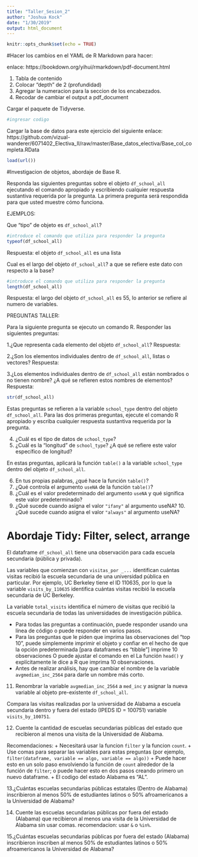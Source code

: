 ```yaml
---
title: "Taller_Sesion_2"
author: "Joshua Kock"
date: "1/30/2019"
output: html_document
---
```


```r
knitr::opts_chunk$set(echo = TRUE)
```

#Hacer los cambios en el YAML de R Markdown para hacer:

enlace: https://bookdown.org/yihui/rmarkdown/pdf-document.html

1. Tabla de contenido
2. Colocar "depth" de 2 (profundidad)
3. Agregar la numeracion para la seccion de los encabezados.
4. Recodar de cambiar el output a pdf_document


Cargar el paquete de Tidyverse.
```r
#ingresar codigo
```

Cargar la base de datos para este ejercicio del siguiente enlace:
https://github.com/vizual-wanderer/6071402_Electiva_II/raw/master/Base_datos_electiva/Base_col_completa.RData
```r
load(url())
```

#Investigacion de objetos, abordaje de Base R.

Responda las siguientes preguntas sobre el objeto `df_school_all` ejecutando el comando apropiado y escribiendo cualquier respuesta sustantiva requerida por la pregunta. La primera pregunta será respondida para que usted muestre cómo funciona.

EJEMPLOS:

Que "tipo" de objeto es `df_school_all`?
```r
#introduce el comando que utiliza para responder la pregunta
typeof(df_school_all)
```
Respuesta: el objeto `df_school_all` es una lista

Cual es el largo del objeto `df_school_all`? a que se refiere este dato con respecto a la base?
```r
#introduce el comando que utiliza para responder la pregunta
length(df_school_all)
```
Respuesta: el largo del objeto `df_school_all` es 55, lo anterior se refiere al numero de variables.

PREGUNTAS TALLER:

Para la siguiente pregunta se ejecuto un comando R. Responder las siguientes preguntas:

1.¿Que representa cada elemento del objeto `df_school_all`?
Respuesta:

2.¿Son los elementos individuales dentro de `df_school_all`, listas o vectores?
Respuesta:

3.¿Los elementos individuales dentro de `df_school_all` están nombrados o no tienen nombre? 
¿A qué se refieren estos nombres de elementos?
Respuesta:

```r
str(df_school_all)
```

Estas preguntas se refieren a la variable `school_type` dentro del objeto `df_school_all`. Para las dos primeras preguntas, ejecute el comando R apropiado y escriba cualquier respuesta sustantiva requerida por la pregunta.

4. ¿Cuál es el tipo de datos de `school_type`?
5. ¿Cuál es la "longitud" de `school_type`? ¿A qué se refiere este valor específico de longitud?

En estas preguntas, aplicará la función `table()` a la variable `school_type` dentro del objeto `df_school_all`. 

6. En tus propias palabras, ¿qué hace la función `table()`? 
7. ¿Qué controla el argumento `useNA` de la función `table()`?
8. ¿Cuál es el valor predeterminado del argumento `useNA` y qué significa este valor predeterminado?
9. ¿Qué sucede cuando asigna el valor `"ifany"` al argumento useNA?
10.¿Qué sucede cuando asigna el valor `"always"` al argumento useNA?

# Abordaje Tidy: Filter, select, arrange

El dataframe `df_school_all` tiene una observación para cada escuela secundaria (pública y privada).

Las variables que comienzan con `visitas_por _...` identifican cuántas visitas recibió la escuela secundaria de una universidad pública en particular. Por ejemplo, UC Berkeley tiene el ID 110635, por lo que la variable `visits_by_110635` identifica cuántas visitas recibió la escuela secundaria de UC Berkeley.

La variable `total_visits` identifica el número de visitas que recibió la escuela secundaria de todas las universidades de investigación pública.

+ Para todas las preguntas a continuación, puede responder usando una línea de código o puede responder en varios pasos.
+ Para las preguntas que le piden que imprima las observaciones del "top 10", puede simplemente imprimir el objeto y confiar en el hecho de que la opción predeterminada [para dataframes es "tibble"] imprime 10 observaciones O puede ajustar el comando en el La función `head()` y explícitamente le dice a R que imprima 10 observaciones.
+ Antes de realizar análisis, hay que cambiar el nombre de la variable `avgmedian_inc_2564` para darle un nombre más corto.

11. Renombrar la variable `avgmedian_inc_2564` a `med_inc` y asignar la nueva variable al objeto pre-existente `df_school_all`.

Compara las visitas realizadas por la universidad de Alabama a escuela secundaria dentro y fuera del estado (IPEDS ID = 100751) variable `visits_by_100751`. 

12. Cuente la cantidad de escuelas secundarias públicas del estado que recibieron al menos una visita de la Universidad de Alabama.

Recomendaciones: 
+ Necesitará usar la funcion `filter` y la funcion `count`.
+ Use comas para separar las variables para estas preguntas (por ejemplo, `filter(dataframe, variable == algo, variable == algo))`
+ Puede hacer esto en un solo paso envolviendo la función de `count` alrededor de la función de `filter`; o puede hacer esto en dos pasos creando primero un nuevo dataframe.
+ El codigo del estado Alabama es "AL".

13.¿Cuántas escuelas secundarias públicas estatales (Dentro de Alabama) inscribieron al menos 50% de estudiantes latinos o 50% afroamericanos a la Universidad de Alabama?

14. Cuente las escuelas secundarias públicas por fuera del estado (Alabama) que recibieron al menos una visita de la Universidad de Alabama sin usar comas.
recomendacion: usar `&` o `%in%`.

15.¿Cuántas escuelas secundarias públicas por fuera del estado (Alabama) inscribieron inscriben al menos 50% de estudiantes latinos o 50% afroamericanos la Universidad de Alabama? 